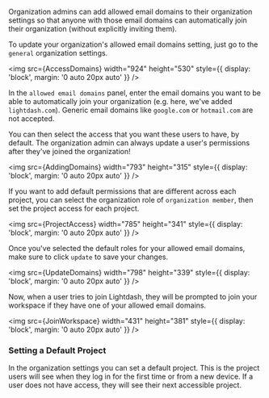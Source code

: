
Organization admins can add allowed email domains to their organization settings so that anyone with those email domains can automatically join their organization (without explicitly inviting them).

To update your organization's allowed email domains setting, just go to the `general` organization settings.

<img
  src={AccessDomains}
  width="924"
  height="530"
  style={{ display: 'block', margin: '0 auto 20px auto' }}
/>

In the `allowed email domains` panel, enter the email domains you want to be able to automatically join your organization (e.g. here, we've added `lightdash.com`). Generic email domains like `google.com` or `hotmail.com` are not accepted.

You can then select the access that you want these users to have, by default. The organization admin can always update a user's permissions after they've joined the organization!

<img
  src={AddingDomains}
  width="793"
  height="315"
  style={{ display: 'block', margin: '0 auto 20px auto' }}
/>

If you want to add default permissions that are different across each project, you can select the organization role of `organization member`, then set the project access for each project.

<img
  src={ProjectAccess}
  width="785"
  height="341"
  style={{ display: 'block', margin: '0 auto 20px auto' }}
/>

Once you've selected the default roles for your allowed email domains, make sure to click `update` to save your changes.

<img
  src={UpdateDomains}
  width="798"
  height="339"
  style={{ display: 'block', margin: '0 auto 20px auto' }}
/>

Now, when a user tries to join Lightdash, they will be prompted to join your workspace if they have one of your allowed email domains.

<img
  src={JoinWorkspace}
  width="431"
  height="381"
  style={{ display: 'block', margin: '0 auto 20px auto' }}
/>

### Setting a Default Project

In the organization settings you can set a default project. This is the project users will see when they log in for the
first time or from a new device. If a user does not have access, they will see their next accessible project.
